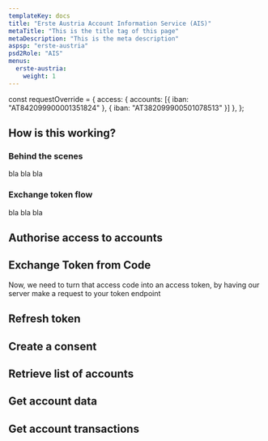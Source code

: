 ```yaml
---
templateKey: docs
title: "Erste Austria Account Information Service (AIS)"
metaTitle: "This is the title tag of this page"
metaDescription: "This is the meta description"
aspsp: "erste-austria"
psd2Role: "AIS"
menus:
  erste-austria: 
    weight: 1
---
```




const requestOverride = {
  access: { accounts: [{ iban: "AT842099900001351824" }, { iban: "AT382099900501078513" }] },
};

## How is this working?
### Behind the scenes
bla bla bla

### Exchange token flow
bla bla bla


<step>

  ## Authorise access to accounts

  <AuthoriseStep/>
</step>
<step>

  ## Exchange Token from Code

  <CreateToken/>
  Now, we need to turn that access code into an access token, by having our server make a request to your token endpoint
</step>
<step>

  ## Refresh token

  <RefreshToken/>
  </step>
  <step>

  ## Create a consent

  <StepCreateAccountConsent requestOverride={requestOverride} />
  </step>
  <step>

  ## Retrieve list of accounts

  <StepAccounts/>
  </step>
  <step>

  ## Get account data

  <StepAccount/>
  </step>
  <step>

  ## Get account transactions

  <StepTransactions/>
  </step>